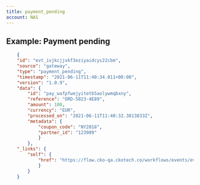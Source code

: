 ```yaml
---
title: payment_pending
account: NAS
---
```


## Example: Payment pending

```json
    {
    "id": "evt_ivjkcjjvkf3eziyaidcys22cbm",
    "source": "gateway",
    "type": "payment_pending",
    "timestamp": "2021-06-11T11:40:34.011+00:00",
    "version": "1.0.9",
    "data": {
        "id": "pay_wafpfwejyitetb5aolywmqbxny",
        "reference": "ORD-5023-4E89",
        "amount": 100,
        "currency": "EUR",
        "processed_on": "2021-06-11T11:40:32.3813833Z",
        "metadata": {
            "coupon_code": "NY2018",
            "partner_id": "123989"
            }
        },
    "_links": {
        "self": {
            "href": "https://flow.cko-qa.ckotech.co/workflows/events/evt_ivjkcjjvkf3eziyaidcys22cbm"
            }
        }
    }
```


